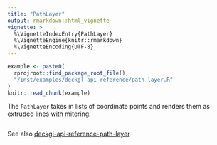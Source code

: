 ```yaml
---
title: "PathLayer"
output: rmarkdown::html_vignette
vignette: >
  %\VignetteIndexEntry{PathLayer}
  %\VignetteEngine{knitr::rmarkdown}
  %\VignetteEncoding{UTF-8}
---
```


```r
example <- paste0(
  rprojroot::find_package_root_file(),
  "/inst/examples/deckgl-api-reference/path-layer.R"
)
knitr::read_chunk(example)
```

The `PathLayer` takes in lists of coordinate points and renders them as extruded lines with mitering.

```r
```
See also [deckgl-api-reference-path-layer](https://deck.gl/#/documentation/deckgl-api-reference/layers/path-layer)
